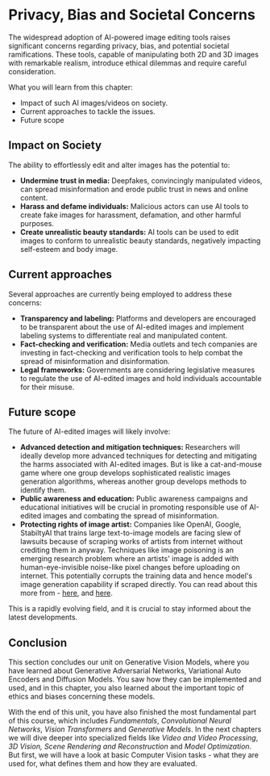 # Privacy, Bias and Societal Concerns

The widespread adoption of AI-powered image editing tools raises significant concerns regarding privacy, bias, and potential societal ramifications. These tools, capable of manipulating both 2D and 3D images with remarkable realism, introduce ethical dilemmas and require careful consideration.

What you will learn from this chapter:

- Impact of such AI images/videos on society.
- Current approaches to tackle the issues.
- Future scope

## Impact on Society

The ability to effortlessly edit and alter images has the potential to:

- **Undermine trust in media:** Deepfakes, convincingly manipulated videos, can spread misinformation and erode public trust in news and online content.
- **Harass and defame individuals:** Malicious actors can use AI tools to create fake images for harassment, defamation, and other harmful purposes.
- **Create unrealistic beauty standards:** AI tools can be used to edit images to conform to unrealistic beauty standards, negatively impacting self-esteem and body image.

## Current approaches

Several approaches are currently being employed to address these concerns:

- **Transparency and labeling:** Platforms and developers are encouraged to be transparent about the use of AI-edited images and implement labeling systems to differentiate real and manipulated content.
- **Fact-checking and verification:** Media outlets and tech companies are investing in fact-checking and verification tools to help combat the spread of misinformation and disinformation.
- **Legal frameworks:** Governments are considering legislative measures to regulate the use of AI-edited images and hold individuals accountable for their misuse.

## Future scope

The future of AI-edited images will likely involve:

- **Advanced detection and mitigation techniques:** Researchers will ideally develop more advanced techniques for detecting and mitigating the harms associated with AI-edited images. But is like a cat-and-mouse game where one group develops sophisticated realistic images generation algorithms, whereas another group develops methods to identify them.
- **Public awareness and education:** Public awareness campaigns and educational initiatives will be crucial in promoting responsible use of AI-edited images and combating the spread of misinformation.
- **Protecting rights of image artist:** Companies like OpenAI, Google, StabiltyAI that trains large text-to-image models are facing slew of lawsuits because of scraping works of artists from internet without crediting them in anyway. Techniques like image poisoning is an emerging research problem where an artists' image is added with human-eye-invisible noise-like pixel changes before uploading on internet. This potentially corrupts the training data and hence model's image generation capability if scraped directly. You can read about this more from - [here](https://www.technologyreview.com/2023/10/23/1082189/data-poisoning-artists-fight-generative-ai/), and [here](https://arxiv.org/abs/2310.13828).

This is a rapidly evolving field, and it is crucial to stay informed about the latest developments.

## Conclusion

This section concludes our unit on Generative Vision Models, where you have learned about Generative Adversarial Networks, Variational Auto Encoders and Diffusion Models.
You saw how they can be implemented and used, and in this chapter, you also learned about the important topic of ethics and biases concerning these models.

With the end of this unit, you have also finished the most fundamental part of this course, which includes _Fundamentals_, _Convolutional Neural Networks_, _Vision Transformers_ and _Generative Models_.
In the next chapters we will dive deeper into specialized fields like _Video and Video Processing_, _3D Vision, Scene Rendering and Reconstruction_ and _Model Optimization_.
But first, we will have a look at basic Computer Vision tasks - what they are used for, what defines them and how they are evaluated.
